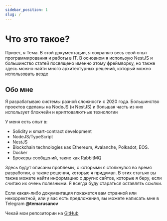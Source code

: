 ```yaml
---
sidebar_position: 1
slug: /
---
```


# Что это такое?

Привет, я Тема. В этой документации, я сохраняю весь свой опыт программирования и работы в IT. В основном я использую NestJS и большинство статей посвящено именно этому фреймворку, но также здесь можно найти много архитектурных решений, который можно использовать везде

## Обо мне

Я разрабатываю системы разной сложности с 2020 года. Большинство проектов сделаны на NodeJS (и NestJS) и большая часть из них использует блокчейн и криптовалютные технологии

У меня есть опыт в:

- Solidity и smart-contract development
- NodeJS/TypeScript
- NestJS
- Blockchain technologies как Ethereum, Avalanche, Polkadot, EOS.
- Docker
- Брокеры сообщений, такие как RabbitMQ

Здесь будут описаны проблемы, с которыми я столкнулся во время разработки, а также решения, которые я придумал. В этих статьях вы также можете найти информацию с других сайтов, которые я беру, если считаю их очень полезными. Я всегда буду стараться оставлять ссылки.

Если какая-либо документация покажется вам странной или некорректной, или у вас есть предложения, вы можете написать мне в Telegram **@temarusanov**

Чекай мои репозитории на [GitHub](https://github.com/temarusanov)
